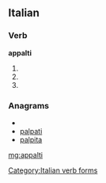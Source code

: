 ==Italian==

===Verb===
'''appalti'''

# {{form of|Second-person [[singular]] [[present tense]]|appaltare|lang=Italian}}
# {{form of|[[first-person|First-person]] singular, [[second-person]] singular and [[third-person]] singular [[present subjunctive]]|appaltare|lang=Italian}}
# {{conjugation of|appaltare||3|s|imp|lang=it}}

===Anagrams===
* {{alphagram|aailppt}}
* [[palpati#Italian|palpati]]
* [[palpita#Italian|palpita]]

[[Category:Italian verb forms]]

[[mg:appalti]]
